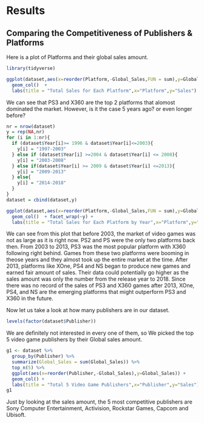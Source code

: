# Results


## Comparing the Competitiveness of Publishers & Platforms

Here is a plot of Platforms and their global sales amount.
```r
library(tidyverse)

ggplot(dataset,aes(x=reorder(Platform,-Global_Sales,FUN = sum),y=Global_Sales)) + 
  geom_col()  +
  labs(title = "Total Sales for Each Platform",x="Platform",y="Sales")

```

We can see that PS3 and X360 are the top 2 platforms that alomost dominated the market. However, is it the case 5 years ago? or even longer before? 

```r
nr = nrow(dataset)
y = rep(NA,nr)
for (i in 1:nr){
  if (dataset$Year[i]>= 1996 & dataset$Year[i]<=2003){
    y[i] = "1997-2003"
  } else if (dataset$Year[i] >=2004 & dataset$Year[i] <= 2008){
    y[i] = "2003-2008"
  } else if(dataset$Year[i] >= 2009 & dataset$Year[i] <=2013){
    y[i] = "2009-2013"
  } else{
    y[i] = "2014-2018"
  }
}
dataset = cbind(dataset,y)

ggplot(dataset,aes(x=reorder(Platform,-Global_Sales,FUN = sum),y=Global_Sales)) + 
  geom_col()  + facet_wrap(~y) +
  labs(title = "Total Sales for Each Platform by Year",x="Platform",y="Sales")
```

We can see from this plot that before 2003, the market of video games was not as large as it is right now. PS2 and PS were the only two platforms back then. From 2003 to 2013, PS3 was the most popular platform with X360 following right behind. Games from these two platforms were booming in theose years and they almost took up the entire market at the time. After 2013, platforms like XOne, PS4 and NS began to produce new games and earned fair amount of sales. Their data could potentially go higher as the sales amount was only the number from the release year to 2018. Since there was no record of the sales of PS3 and X360 games after 2013, XOne, PS4, and NS are the emerging platforms that might outperform PS3 and X360 in the future.



Now let us take a look at how many publishers are in our dataset.
```r
levels(factor(dataset$Publisher))
```

We are definitely not interested in every one of them, so We picked the top 5 video game publishers by their Global sales amount.

```r
g1 <- dataset %>% 
  group_by(Publisher) %>%
  summarize(Global_Sales = sum(Global_Sales)) %>%
  top_n(5) %>%
  ggplot(aes(x=reorder(Publisher,-Global_Sales),y=Global_Sales)) +
  geom_col() +
  labs(title = "Total 5 Video Game Publishers",x="Publisher",y="Sales")
g1
```

Just by looking at the sales amount, the 5 most competitive publishers are Sony Computer Entertainment, Activision, Rockstar Games, Capcom and Ubisoft.
